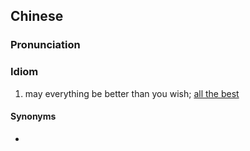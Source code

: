 {{also|万事胜意}}
==Chinese==
{{zh-forms|s=万事胜意|type=211}}

===Pronunciation===
{{zh-pron
|m=wànshìshèngyì
|c=maan6 si6 sing3 ji3
|cat=id
}}

===Idiom===
{{zh-idiom}}

# {{lb|zh|chiefly|Cantonese}} may everything be better than you wish; [[all the best]]

====Synonyms====
* {{zh-l|萬事如意}}